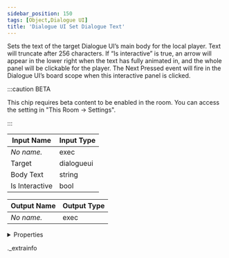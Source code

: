 ```yaml
---
sidebar_position: 150
tags: [Object,Dialogue UI]
title: 'Dialogue UI Set Dialogue Text'
---
```


Sets the text of the target Dialogue UI’s main body for the local player. Text will truncate after 256 characters. If “Is interactive” is true, an arrow will appear in the lower right when the text has fully animated in, and the whole panel will be clickable for the player. The Next Pressed event will fire in the Dialogue UI’s board scope when this interactive panel is clicked.

:::caution BETA

This chip requires beta content to be enabled in the room. You can access the setting in "This Room -> Settings".

:::

<IChip uuid="bc6602e4-e88b-4db4-9655-0a6baf50997e" />

| Input Name | Input Type |
|-----------|-----------|
| *No name.* | exec |
| Target | dialogueui |
| Body Text | string |
| Is Interactive | bool |

| Output Name | Output Type |
|-----------|-----------|
| *No name.* | exec |


<details>
  <summary>Properties</summary>
  <div>
    <div>
    <table>
      <thead>
        <tr>
          <th>Room availability:</th>
          <th>Available everywhere</th>
        </tr>
        <tr>
          <th>Is beta required?</th>
          <th>Yes</th>
        </tr>
        <tr>
          <th>Is this chip a trolling risk?</th>
          <th>No</th>
        </tr>
        <tr>
          <th>Is this chip a role assignment risk?</th>
          <th>No</th>
        </tr>
        <tr>
          <th>Chip UUID</th>
          <th>bc6602e4-e88b-4db4-9655-0a6baf50997e</th>
        </tr>
      </thead>
    </table>
    </div>
  </div>
</details>

._extrainfo